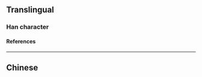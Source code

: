 {{also|幼|幻|糿}}
{{character info/new}}
==Translingual==

===Han character===
{{Han char|rn=18|rad=刀|as=03|sn=5|four=|canj=VISH|ids=⿰幺刀}}

====References====
{{Han ref|kx=0342.041|hdz=21093.080|uh=34DC}}

----

==Chinese==
{{zh-see|幼|v}}